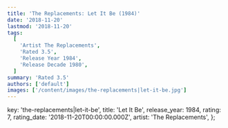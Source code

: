 ```yaml
---
title: 'The Replacements: Let It Be (1984)'
date: '2018-11-20'
lastmod: '2018-11-20'
tags:
  [
    'Artist The Replacements',
    'Rated 3.5',
    'Release Year 1984',
    'Release Decade 1980',
  ]
summary: 'Rated 3.5'
authors: ['default']
images: ['/content/images/the-replacements|let-it-be.jpg']
---
```


  key: 'the-replacements|let-it-be',
  title: 'Let It Be',
  release_year: 1984,
  rating: 7,
  rating_date: '2018-11-20T00:00:00.000Z',
  artist: 'The Replacements',
};

<MusicRating data={data} />

